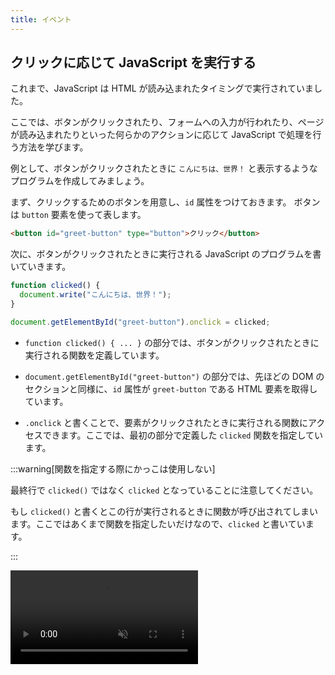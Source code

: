 ```yaml
---
title: イベント
---
```



## クリックに応じて JavaScript を実行する

これまで、JavaScript は HTML が読み込まれたタイミングで実行されていました。

ここでは、ボタンがクリックされたり、フォームへの入力が行われたり、ページが読み込まれたりといった何らかのアクションに応じて JavaScript で処理を行う方法を学びます。

例として、ボタンがクリックされたときに `こんにちは、世界！` と表示するようなプログラムを作成してみましょう。

まず、クリックするためのボタンを用意し、`id` 属性をつけておきます。
ボタンは `button` 要素を使って表します。

```html
<button id="greet-button" type="button">クリック</button>
```

次に、ボタンがクリックされたときに実行される JavaScript のプログラムを書いていきます。

```javascript
function clicked() {
  document.write("こんにちは、世界！");
}

document.getElementById("greet-button").onclick = clicked;
```

<ViewSource url={import.meta.url} path="_samples/handle-click/" />

- `function clicked() { ... }` の部分では、ボタンがクリックされたときに実行される関数を定義しています。

- `document.getElementById("greet-button")` の部分では、先ほどの DOM のセクションと同様に、`id` 属性が `greet-button` である HTML 要素を取得しています。

- `.onclick` と書くことで、要素がクリックされたときに実行される関数にアクセスできます。ここでは、最初の部分で定義した `clicked` 関数を指定しています。

:::warning[関数を指定する際にかっこは使用しない]

最終行で `clicked()` ではなく `clicked` となっていることに注意してください。

もし `clicked()` と書くとこの行が実行されるときに関数が呼び出されてしまいます。ここではあくまで関数を指定したいだけなので、`clicked` と書いています。

:::

<video src={handleClickVideo} muted controls />

:::info[イベント]

ボタンのクリック、フォームへの入力、ページの読み込みなど、Web ページ上で発生するあらゆるアクションを総称してイベントと呼びます。

:::

## 確認問題

通販サイトのようなページがあります。最初は、`下のボタンから注文できます。` というメッセージが表示されています。

```html
<!doctype html>
<html lang="ja">
  <head>
    <meta charset="utf-8" />
    <title>通販サイト</title>
  </head>
  <body>
    <p id="message">下のボタンから注文できます。</p>
    <button id="order-button" type="button">注文する</button>
  </body>
</html>
```

`注文する` ボタンを押すとメッセージが `注文済です。` に変わるようにしてください。

```js
function order() {
  // ボタンがクリックされたときの処理を書く
}

document.getElementById(/* ボタンのid */).onclick = order;
```

<video src={orderButtonVideo} muted controls />

<Answer title="通販サイト">

```html
<!doctype html>
<html lang="ja">
  <head>
    <meta charset="utf-8" />
    <title>通販サイト</title>
  </head>
  <body>
    <p id="message">下のボタンから注文できます。</p>
    <button id="order-button" type="button">注文する</button>
  </body>
</html>
```

```js
function order() {
  document.getElementById("message").textContent = "注文済です。";
}

document.getElementById("order-button").onclick = order;
```

<ViewSource url={import.meta.url} path="_samples/order-button/" />

</Answer>

